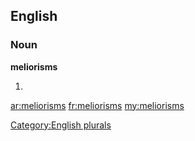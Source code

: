 ==English==

===Noun===
'''meliorisms'''

# {{plural of|[[meliorism]]}}

[[Category:English plurals]]

[[ar:meliorisms]]
[[fr:meliorisms]]
[[my:meliorisms]]